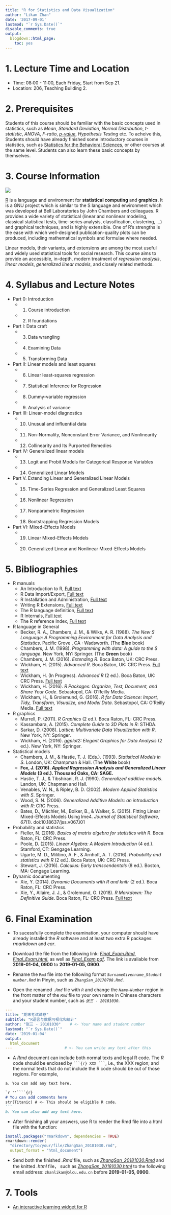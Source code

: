 ```yaml
---
title: "R for Statistics and Data Visualization"
author: "Likan Zhan"
date: '2017-09-01'
lastmod: "`r Sys.Date()`"
disable_comments: true
output:
  blogdown::html_page:
    toc: yes
---
```

# 1. Lecture Time and Location

- Time: 08:00 - 11:00, Each Friday, Start from Sep 21.
- Location: 206, Teaching Building 2.

# 2. Prerequisites

Students of this course should be familiar with the basic concepts used in statistics, such as *Mean*, *Standard Deviation*, *Normal Distribution*, *t-statistic*, *ANOVA*, *F-ratio*, [*p-value*](https://likan.info/cn/post/2017-08-11-p-values-bayes-factor/), *Hypothesis Testing* etc. To acheive this, Students should have already finished some introductory courses in statistics, such as [Statistics for the Behavioral Sciences](/en/teach/Statistics-for-the-Behavioral-Sciences/), or other courses at the same level. Students can also learn these basic concepts by themselves.

# 3. Course Information

![](TB1.jpg)

[R](https://cran.r-project.org) is a language and environment for **statistical computing** and **graphics**. It is a GNU project which is similar to the S language and environment which was developed at Bell Laboratories by John Chambers and colleagues. R provides a wide variety of statistical (linear and nonlinear modeling, classical statistical tests, time-series analysis, classification, clustering, …) and graphical techniques, and is highly extensible. One of R's strengths is the ease with which well-designed publication-quality plots can be produced, including mathematical symbols and formulae where needed.

Linear models, their variants, and extensions are among the most useful and widely used statistical tools for social research. This course aims to provide an accessible, in-depth, modern treatment of *regression analysis*, *linear models*, *generalized linear models*, and closely related methods.

# 4. Syllabus and Lecture Notes

- Part 0: Introduction
    - 01. Course introduction [<i class="fa fa-download" style="font-size:1em"></i>](https://appendix.likan.info/R-for-Statistics-Data-Visualization/2018_CH_01.pdf)
    - 02. R foundations [<i class="fa fa-download" style="font-size:1em"></i>](https://appendix.likan.info/R-for-Statistics-Data-Visualization/2018_CH_02.pdf)
- Part I: Data craft
    - 03. Data wrangling [<i class="fa fa-download" style="font-size:1em"></i>](https://appendix.likan.info/R-for-Statistics-Data-Visualization/2018_CH_03A.pdf)
    - 04. Examining Data [<i class="fa fa-download" style="font-size:1em"></i>](https://appendix.likan.info/R-for-Statistics-Data-Visualization/2018_CH_03B.pdf)
    - 05. Transforming Data [<i class="fa fa-download" style="font-size:1em"></i>](https://appendix.likan.info/R-for-Statistics-Data-Visualization/2018_CH_04.pdf)
- Part II: Linear models and least squares
    - 06. Linear least-squares regression [<i class="fa fa-download" style="font-size:1em"></i>](https://appendix.likan.info/R-for-Statistics-Data-Visualization/2018_CH_05.pdf)
    - 07. Statistical Inference for Regression [<i class="fa fa-download" style="font-size:1em"></i>](https://appendix.likan.info/R-for-Statistics-Data-Visualization/2018_CH_06.pdf)
    - 08. Dummy-variable regression [<i class="fa fa-download" style="font-size:1em"></i>](https://appendix.likan.info/R-for-Statistics-Data-Visualization/2018_CH_07.pdf)
    - 09. Analysis of variance  [<i class="fa fa-download" style="font-size:1em"></i>](https://appendix.likan.info/R-for-Statistics-Data-Visualization/2018_CH_08.pdf)
- Part III: Linear-model diagnostics
    - 10. Unusual and influential data
    - 11. Non-Normality, Nonconstant Error Variance, and Nonlinearity
    - 12. Collinearity and Its Purported Remedies
- Part IV: Generalized linear models
    - 13. Logit and Probit Models for Categorical Response Variables
    - 14. Generalized Linear Models
- Part V. Extending Linear and Generalized Linear Models
    - 15. Time-Series Regression and Generalized Least Squares
    - 16. Nonlinear Regression
    - 17. Nonparametric Regression
    - 18. Bootstrapping Regression Models
- Part VI: Mixed-Effects Models
    - 19. Linear Mixed-Effects Models [<i class="fa fa-download" style="font-size:1em"></i>](https://appendix.likan.info/R-for-Statistics-Data-Visualization/2018_CH_23.pdf)
    - 20. Generalized Linear and Nonlinear Mixed-Effects Models

# 5. Bibliographies

- R manuals
    - An Introduction to R, [Full text](https://cran.r-project.org/doc/manuals/r-release/R-intro.pdf)
    - R Data Import/Export, [Full text](https://cran.r-project.org/doc/manuals/r-release/R-data.pdf)
    - R Installation and Administration, [Full text](https://cran.r-project.org/doc/manuals/r-release/R-admin.pdf)
    - Writing R Extensions, [Full text](https://cran.r-project.org/doc/manuals/r-release/R-exts.pdf)
    - The R language definition, [Full text](https://cran.r-project.org/doc/manuals/r-release/R-lang.pdf)
    - R Internals, [Full text](https://cran.r-project.org/doc/manuals/r-release/R-ints.pdf)
    - The R reference Index, [Full text](https://cran.r-project.org/doc/manuals/r-release/fullrefman.pdf)

- R language in General
    - Becker, R. A., Chambers, J. M., & Wilks, A. R. (1988). *The New S Language: A Programming Environment for Data Analysis and Statistics*. Pacific Grove , CA : Wadsworth. (The **Blue** book)
    - Chambers, J. M. (1998). *Programming with data: A guide to the S language*. New York, NY: Springer. (The **Green** book)
    - Chambers, J. M. (2016). *Extending R*. Boca Baton, UK: CRC Press.
    - Wickham, H. (2015). *Advanced R*. Boca Baton, UK: CRC Press. [Full text](http://adv-r.had.co.nz)
    - Wickham, H. (In Progress). *Advanced R* (2 ed.). Boca Baton, UK: CRC Press. [Full text](https://adv-r.hadley.nz)
    - Wickham, H. (2016). *R Packages: Organize, Test, Document, and Share Your Code*. Sebastopol, CA: O'Reilly Media.
    - Wickham, H., & Grolemund, G. (2016). *R for Data Science: Import, Tidy, Transform, Visualize, and Model Data*. Sebastopol, CA: O’Reilly Media. [Full text](http://r4ds.had.co.nz)

- R graphics
    - Murrell, P. (2011). *R Graphics* (2 ed.). Boca Raton, FL: CRC Press.
    - Kassambara, A. (2015). *Complete Guide to 3D Plots in R*: STHDA.
    - Sarkar, D. (2008). *Lattice: Multivariate Data Visualization with R*. New York, NY: Springer.
    - Wickham, H. (2016). *ggplot2: Elegant Graphics for Data Analysis* (2 ed.). New York, NY: Springer.

- Statistical models
    - Chambers, J. M., & Hastie, T. J. (Eds.). (1993). *Statistical Models in S*. London, UK: Champman & Hall. (The **White** book)
    - **Fox, J. (2016). *Applied Regression Analysis and Generalized Linear Models* (3 ed.). Thousand Oaks, CA: SAGE.**
    - Hastie, T. J., & Tibshirani, R. J. (1990). *Generalized additive models*. Landon, UK: Chapman and Hall.
    - Venables, W. N., & Ripley, B. D. (2002).  *Modern Applied Statistics with S*. Springer.
    - Wood, S. N. (2006). *Generalized Additive Models: an introduction with R*: CRC Press.
    - Bates, D., Mächler, M., Bolker, B., & Walker, S. (2015). Fitting Linear Mixed-Effects Models Using lme4. *Journal of Statistical Software, 67*(1). doi:10.18637/jss.v067.i01

- Probability and statistics
    - Fieller, N. (2016). *Basics of matrix algebra for statistics with R*. Boca Raton, FL: CRC Press.
    - Poole, D. (2015). *Linear Algebra: A Modern Introduction* (4 ed.). Stamford, CT: Gengage Learning.
    - Ugarte, M. D., Militino, A. F., & Arnholt, A. T. (2016). *Probability and statistics with R* (2 ed.). Boca Raton, UK: CRC Press.
    - Stewart, J. (2016). *Calculus: Early transcendentals* (8 ed.). Boston, MA: Cengage Learning.

- Dynamic documenting
    - Xie, Y. (2014). *Dynamic Documents with R and knitr* (2 ed.). Boca Raton, FL: CRC Press.
    - Xie, Y., Allaire, J. J., & Grolemund, G. (2018). *R Markdown: The Definitive Guide*. Boca Raton, FL: CRC Press. [Full text](https://bookdown.org/yihui/rmarkdown/)

# 6. Final Examination

  - To sucessfully complete the examination, your computer should have already installed the *R* software and at least two extra R packages: *rmarkdown* and *car*.

  - Download the file from the following link: [*Final_Exam.Rmd*](https://appendix.likan.info/R-for-Statistics-Data-Visualization/Final_Exam/Final_Exam.Rmd), [*Final_Exam.html*](https://appendix.likan.info/R-for-Statistics-Data-Visualization/Final_Exam/Final_Exam.html), as well as [*Final_Exam.pdf*](https://appendix.likan.info/R-for-Statistics-Data-Visualization/Final_Exam/Final_Exam.pdf). The link is avaliable from **2019-01-04, 0900** to **2019-01-05, 0900**.

  - Rename the `Rmd` file into the following format *`SurnameGivenname_Student number.Rmd`* in Pinyin, such as *`ZhangSan_20170708.Rmd`*.

  - Open the renamed *`.Rmd`* file with *`R`* and change the *`Name-Number`* region in the front matter of the *`Rmd`* file to your own name in Chinese characters and your student number, such as *`张三 - 20181030`*.

  ```yaml
---
  title: "期末考试试卷"
  subtitle: "R语言与数据可视化和统计"
  author: "张三 - 20181030"    # <- Your name and student number
  lastmod: "`r Sys.Date()`"
  date: '2019-01-04'
  output:
    html_document
---                       # <- You can write any text after this
```

  - A *Rmd* document can include both normal texts and legal R code. The *R* code should be enclosed by ```` ```{r} XXX ``` ````, i.e., the XXX region; and the normal texts that do not include the R code should be out of those regions. For example,

  ````markdown
  a. You can add any text here.

  `r ''````{r}
  # You can add comments here
  str(Titanic) # <- This should be eligible R code.
  ```
  b. You can also add any text here.
  ````

  - After finishing all your answers, use R to render the Rmd file into a html file with the function:

  ```r
install.packages("rmarkdown", dependencies = TRUE)
rmarkdown::render(
    "directory/to/your/file/ZhangSan_20181030.rmd",
    output_format = "html_document")
  ```

  - Send both the finished *.Rmd* file, such as [*ZhangSan_20181030.Rmd*](https://appendix.likan.info/R-for-Statistics-Data-Visualization/ZhangSan_20181030.Rmd)  and the knitted *.html* file， such as [*ZhangSan_20181030.html*](https://appendix.likan.info/R-for-Statistics-Data-Visualization/ZhangSan_20181030.html) to the following email address: `zhanlikan@blcu.edu.cn` before **2019-01-05, 0900**.

# 7. Tools

  - [An interactive learning widget for R](/en/teach/R-for-Statistics-Data-Visualization/InteractiveR/)
